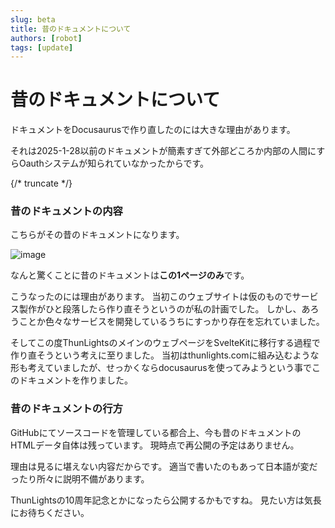 ```yaml
---
slug: beta
title: 昔のドキュメントについて
authors: [robot]
tags: [update]
---
```


# 昔のドキュメントについて

ドキュメントをDocusaurusで作り直したのには大きな理由があります。

それは2025-1-28以前のドキュメントが簡素すぎて外部どころか内部の人間にすらOauthシステムが知られていなかったからです。

{/* truncate */}

### 昔のドキュメントの内容

こちらがその昔のドキュメントになります。

![image](./img/screenshot.png)

なんと驚くことに昔のドキュメントは**この1ページのみ**です。

こうなったのには理由があります。
当初このウェブサイトは仮のものでサービス製作がひと段落したら作り直そうというのが私の計画でした。
しかし、あろうことか色々なサービスを開発しているうちにすっかり存在を忘れていました。

そしてこの度ThunLightsのメインのウェブページをSvelteKitに移行する過程で作り直そうという考えに至りました。
当初はthunlights.comに組み込むような形も考えていましたが、せっかくならdocusaurusを使ってみようという事でこのドキュメントを作りました。

### 昔のドキュメントの行方

GitHubにてソースコードを管理している都合上、今も昔のドキュメントのHTMLデータ自体は残っています。
現時点で再公開の予定はありません。

理由は見るに堪えない内容だからです。
適当で書いたのもあって日本語が変だったり所々に説明不備があります。

ThunLightsの10周年記念とかになったら公開するかもですね。
見たい方は気長にお待ちください。
